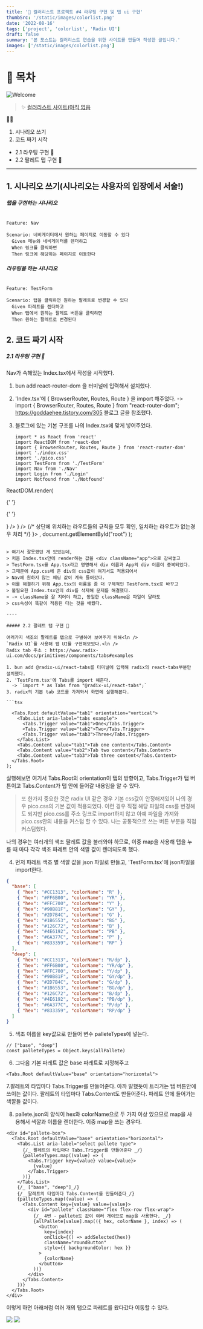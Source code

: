```yaml
---
title: '🎉 컬러리스트 프로젝트 #4 라우팅 구현 및 탭 ui 구현'
thumbSrc: '/static/images/colorlist.png'
date: '2022-08-16'
tags: ['project', 'colorlist', 'Radix UI']
draft: false
summary: '본 포스트는 컬러리스트 연습을 위한 사이트를 만들며 작성한 글입니다.'
images: ['/static/images/colorlist.png']
---
```


# 📌 목차

![Welcome](/static/images/colorlist.png)

> ✨ [컬러리스트 사이트(아직 없음](https://www.)

💁🏻

1. 시나리오 쓰기
2. 코드 짜기 시작

- 2.1 라우팅 구현 🥚
- 2.2 팔레트 탭 구현 🥚

---

## 1. 시나리오 쓰기(시나리오는 사용자의 입장에서 서술!)

##### 탭을 구현하는 시나리오

```feature

Feature: Nav

Scenario: 네비게이터에서 원하는 페이지로 이동할 수 있다
  Given 메뉴와 네비게이터를 렌더하고
  When 링크를 클릭하면
  Then 링크에 해당하는 페이지로 이동한다

```

##### 라우팅을 하는 시나리오

```feature

Feature: TestForm

Scenario: 탭을 클릭하면 원하는 팔레트로 변경할 수 있다
  Given 파레트를 렌더하고
  When 탭에서 원하는 팔레트 버튼을 클릭하면
  Then 원하는 팔레트로 변경된다

```

## 2. 코드 짜기 시작

##### 2.1 라우팅 구현 🥚

Nav가 속해있는 Index.tsx에서 작성을 시작했다.

1. bun add react-router-dom 을 터미널에 입력해서 설치했다.
2. 'Index.tsx'에 { BrowserRouter, Routes, Route } 을 import 해주었다.
   -> import { BrowserRouter, Routes, Route } from "react-router-dom"; <ln />
   https://goddaehee.tistory.com/305 블로그 글을 참조했다.
3. 블로그에 있는 기본 구조를 나의 Index.tsx에 맞게 넣어주었다.

   ```tsx
   import * as React from 'react'
   import ReactDOM from 'react-dom'
   import { BrowserRouter, Routes, Route } from 'react-router-dom'
   import './index.css'
   import './pico.css'
   import TestForm from './TestForm'
   import Nav from './Nav'
   import Login from './Login'
   import Notfound from './Notfound'
   ```

ReactDOM.render(

{' '}

{' '}
<BrowserRouter>
  <Nav />
  <Routes>
    <Route path="/" element={<TestForm />} />
    <Route path="/login/*" element={<Login />} />
    {/* 상단에 위치하는 라우트들의 규칙을 모두 확인, 일치하는 라우트가 없는경우 처리 */}
    <Route path="*" element={<Notfound />}></Route>
  </Routes>
</BrowserRouter>, document.getElementById("root") );

````

> 여기서 잘못했던 게 있었는데,
> 처음 Index.tsx안에 render하는 값을 <div className="app">으로 감싸놓고
> TestForm.tsx를 App.tsx라고 명명해서 div 이름과 App의 div 이름이 중복되었다.
> 그때문에 App.css에 준 div의 css값이 여기서도 적용되어서
> Nav에 원하지 않는 패딩 값이 계속 들어갔다.
> 이를 해결하기 위해 App.tsx의 이름을 좀 더 구체적인 TestForm.tsx로 바꾸고
> 불필요한 Index.tsx안의 div를 삭제해 문제를 해결했다.
> -> className을 잘 지어야 하고, 동일한 className은 파일이 달라도
> css속성이 똑같이 적용된 다는 것을 배웠다.

----

##### 2.2 팔레트 탭 구현 🥚

여러가지 색조의 팔레트를 탭으로 구별하여 보여주기 위해<ln />
`Radix UI`를 사용해 탭 UI를 구현해보았다.<ln />
Radix tab 주소 : https://www.radix-ui.com/docs/primitives/components/tabs#examples

1. bun add @radix-ui/react-tabs를 터미널에 입력해 radix의 react-tabs부분만 설치했다.
2. 'TestForm.tsx'에 Tabs를 import 해준다.
  -> `import * as Tabs from "@radix-ui/react-tabs";`
3. radix의 기본 tab 코드를 가져와서 화면에 실행해본다.

```tsx

  <Tabs.Root defaultValue="tab1" orientation="vertical">
    <Tabs.List aria-label="tabs example">
      <Tabs.Trigger value="tab1">One</Tabs.Trigger>
      <Tabs.Trigger value="tab2">Two</Tabs.Trigger>
      <Tabs.Trigger value="tab3">Three</Tabs.Trigger>
    </Tabs.List>
    <Tabs.Content value="tab1">Tab one content</Tabs.Content>
    <Tabs.Content value="tab2">Tab two content</Tabs.Content>
    <Tabs.Content value="tab3">Tab three content</Tabs.Content>
  </Tabs.Root>
);
````

실행해보면 여기서 Tabs.Root의 orientation이 탭의 방향이고,<ln/>
Tabs.Trigger가 탭 버튼이고 Tabs.Content가 탭 안에 들어갈 내용임을 알 수 있다.

> 또 한가지 중요한 것은
> radix UI 같은 경우 기본 css값이 안정해져있어
> 나의 경우 pico.css의 기본 값이 적용되었다.
> 이런 경우 직접 해당 파일의 css를 변경해도 되지만
> pico.css를 주소 링크로 import하지 않고 아예 파일을 가져와 pico.css안의 내용을 커스텀 할 수 있다.
> 나는 공통적으로 쓰는 버튼 부분을 직접 커스텀했다.

나의 경우는 여러개의 색조 팔레트 값을 불러와야 하므로,<ln/>
이중 map을 사용해 탭을 누를 때 마다 각각 색조 파레트 안의 색깔 값이 렌더되도록 했다.

4. 먼저 파레트 색조 별 색깔 값을 json 파일로 만들고, 'TestForm.tsx'에 json파일을 import한다.

```json
{
  "base": [
    { "hex": "#CC1313", "colorName": "R" },
    { "hex": "#FF6B00", "colorName": "YR" },
    { "hex": "#FFC700", "colorName": "Y" },
    { "hex": "#90B81F", "colorName": "GY" },
    { "hex": "#2D7B4C", "colorName": "G" },
    { "hex": "#1B6553", "colorName": "BG" },
    { "hex": "#126C72", "colorName": "B" },
    { "hex": "#4E6192", "colorName": "PB" },
    { "hex": "#6A377C", "colorName": "P" },
    { "hex": "#833359", "colorName": "RP" }
  ],
  "deep": [
    { "hex": "#CC1313", "colorName": "R/dp" },
    { "hex": "#FF6B00", "colorName": "YR/dp" },
    { "hex": "#FFC700", "colorName": "Y/dp" },
    { "hex": "#90B81F", "colorName": "GY/dp" },
    { "hex": "#2D7B4C", "colorName": "G/dp" },
    { "hex": "#1B6553", "colorName": "BG/dp" },
    { "hex": "#126C72", "colorName": "B/dp" },
    { "hex": "#4E6192", "colorName": "PB/dp" },
    { "hex": "#6A377C", "colorName": "P/dp" },
    { "hex": "#833359", "colorName": "RP/dp" }
  ]
}
```

5. 색조 이름을 key값으로 만들어 변수 palleteTypes에 넣는다.

```tsx
// ["base", "deep"]
const palleteTypes = Object.keys(allPallete)
```

6. 그다음 기본 파레트 값은 base 파레트로 지정해주고

```tsx
<Tabs.Root defaultValue="base" orientation="horizontal">
```

7.팔레트의 타입마다 Tabs.Trigger를 만들어준다. 아까 말했듯이 트리거는 탭 버튼안에 쓰이는 값이다. <ln />
팔레트의 타입마다 Tabs.Content도 만들어준다. 파레트 안에 들어가는 색깔들 값이다.

8. pallete.json의 양식이 hex와 colorName으로 두 가지 이상 있으므로 map을 사용해서 색깔과 이름을 렌더한다.
   이중 map을 쓰는 경우다.

```tsx
<div id="pallete-box">
  <Tabs.Root defaultValue="base" orientation="horizontal">
    <Tabs.List aria-label="select pallete type">
      {/_ 팔레트의 타입마다 Tabs.Trigger를 만들어준다 _/}
      {palleteTypes.map((value) => (
        <Tabs.Trigger key={value} value={value}>
          {value}
        </Tabs.Trigger>
      ))}
    </Tabs.List>
    {/_ ["base", "deep"]_/}
    {/_ 팔레트의 타입마다 Tabs.Content를 만들어준다_/}
    {palleteTypes.map((value) => (
      <Tabs.Content key={value} value={value}>
        <div id="pallete" className="flex flex-row flex-wrap">
          {/_ 4번 - pallete도 값이 여러 개이므로 map을 사용한다. _/}
          {allPallete[value].map(({ hex, colorName }, index) => (
            <button
              key={index}
              onClick={() => addSelected(hex)}
              className="roundButton"
              style={{ backgroundColor: hex }}
            >
              {colorName}
            </button>
          ))}
        </div>
      </Tabs.Content>
    ))}
  </Tabs.Root>
</div>
```

이렇게 하면 아래처럼 여러 개의 탭으로 파레트를 왔다갔다 이동할 수 있다.

![](/Users/lisyongsyong/repository/blog/public/static/images/basePallete.png)
![](/Users/lisyongsyong/repository/blog/public/static/images/deepPallete.png)
